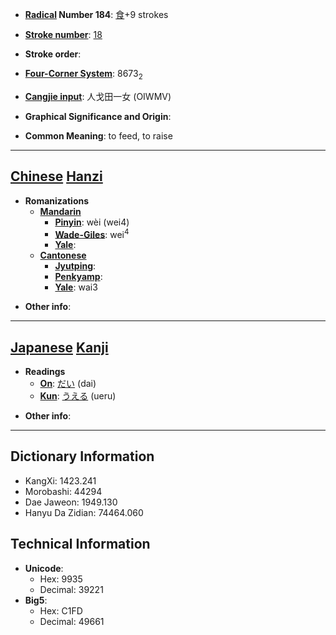 * '''[[Wiktionary:Chinese radical index| Radical]] Number 184''': [[Wiktionary:Chinese radical index 食|食]]+9 strokes

* '''[[Wiktionary:Chinese total strokes index|Stroke number]]''': [[Wiktionary:Chinese total strokes index 18|18]]

* '''Stroke order''': 

* '''[[Wiktionary:Chinese four corner index|Four-Corner System]]''': 8673<sub>2</sub>

* '''[[Wiktionary:Chinese Cangjie index|Cangjie input]]''': 人戈田一女 (OIWMV)

* '''Graphical Significance and Origin''': 

* '''Common Meaning''': to feed, to raise

----

== [[Chinese]] [[Hanzi]] ==

* '''Romanizations'''
** '''[[Mandarin]]'''
*** '''[[Pinyin]]''': wèi (wei4)
*** '''[[Wade-Giles]]''': wei<sup>4</sup>
*** '''[[Yale]]''': 
** '''[[Cantonese]]'''
*** '''[[Jyutping]]''':
*** '''[[Penkyamp]]''': 
*** '''[[Yale]]''': wai3

* '''Other info''': 

----

== [[Japanese]] [[Kanji]] ==

* '''Readings'''
** '''[[On]]''': [[だい]] (dai)
** '''[[Kun]]''': [[うえる]] (ueru)

* '''Other info''':  

----

== Dictionary Information ==

* KangXi: 1423.241
* Morobashi: 44294
* Dae Jaweon: 1949.130
* Hanyu Da Zidian: 74464.060

== Technical Information ==

* '''Unicode''':
** Hex: 9935
** Decimal: 39221
* '''Big5''':
** Hex: C1FD
** Decimal: 49661
